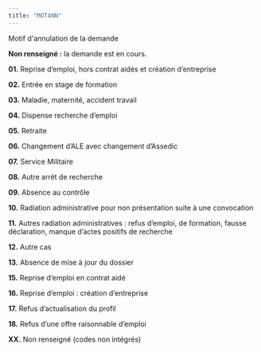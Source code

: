 ```yaml
---
title: "MOTANN"
---
```


Motif d\'annulation de la demande

**Non renseigné :** la demande est en cours.

**01.** Reprise d'emploi, hors contrat aidés et création d'entreprise

**02.** Entrée en stage de formation

**03.** Maladie, maternité, accident travail

**04.** Dispense recherche d'emploi

**05.** Retraite

**06.** Changement d'ALE avec changement d'Assedic

**07.** Service Militaire

**08.** Autre arrêt de recherche

**09.** Absence au contrôle

**10.** Radiation administrative pour non présentation suite à une convocation

**11.** Autres radiation administratives : refus d'emploi, de formation, fausse déclaration, manque d'actes positifs de recherche

**12.** Autre cas

**13.** Absence de mise à jour du dossier

**15.** Reprise d'emploi en contrat aidé

**16.** Reprise d'emploi : création d'entreprise

**17.** Refus d'actualisation du profil

**18.** Refus d'une offre raisonnable d'emploi

**XX.** Non renseigné (codes non intégrés)
